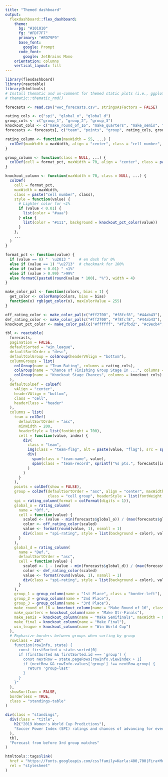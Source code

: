 ```yaml
---
title: "Themed dashboard"
output: 
  flexdashboard::flex_dashboard:
    theme:
      bg: "#101010"
      fg: "#FDF7F7" 
      primary: "#ED79F9"
      base_font:
        google: Prompt
      code_font:
        google: JetBrains Mono
    orientation: columns
    vertical_layout: fill
---
```


```r
library(flexdashboard)
library(reactable)
library(htmltools)
# Install thematic and un-comment for themed static plots (i.e., ggplot2)
# thematic::thematic_rmd()
```

```r
forecasts <- read.csv("wwc_forecasts.csv", stringsAsFactors = FALSE)

rating_cols <- c("spi", "global_o", "global_d")
group_cols <- c("group_1", "group_2", "group_3")
knockout_cols <- c("make_round_of_16", "make_quarters", "make_semis", "make_final", "win_league")
forecasts <- forecasts[, c("team", "points", "group", rating_cols, group_cols, knockout_cols)]

rating_column <- function(maxWidth = 55, ...) {
  colDef(maxWidth = maxWidth, align = "center", class = "cell number", ...)
}

group_column <- function(class = NULL, ...) {
  colDef(cell = format_pct, maxWidth = 70, align = "center", class = paste("cell number", class), ...)
}

knockout_column <- function(maxWidth = 70, class = NULL, ...) {
  colDef(
    cell = format_pct,
    maxWidth = maxWidth,
    class = paste("cell number", class),
    style = function(value) {
      # Lighter color for <1%
      if (value < 0.01) {
        list(color = "#aaa")
      } else {
        list(color = "#111", background = knockout_pct_color(value))
      }
    },
    ...
  )
}

format_pct <- function(value) {
  if (value == 0) "  \u2013 "    # en dash for 0%
  else if (value == 1) "\u2713"  # checkmark for 100%
  else if (value < 0.01) " <1%"
  else if (value > 0.99) ">99%"
  else formatC(paste0(round(value * 100), "%"), width = 4)
}

make_color_pal <- function(colors, bias = 1) {
  get_color <- colorRamp(colors, bias = bias)
  function(x) rgb(get_color(x), maxColorValue = 255)
}

off_rating_color <- make_color_pal(c("#ff2700", "#f8fcf8", "#44ab43"), bias = 1.3)
def_rating_color <- make_color_pal(c("#ff2700", "#f8fcf8", "#44ab43"), bias = 0.6)
knockout_pct_color <- make_color_pal(c("#ffffff", "#f2fbd2", "#c9ecb4", "#93d3ab", "#35b0ab"), bias = 2)

tbl <- reactable(
  forecasts,
  pagination = FALSE,
  defaultSorted = "win_league",
  defaultSortOrder = "desc",
  defaultColGroup = colGroup(headerVAlign = "bottom"),
  columnGroups = list(
    colGroup(name = "Team Rating", columns = rating_cols),
    colGroup(name = "Chance of Finishing Group Stage In ...", columns = group_cols),
    colGroup(name = "Knockout Stage Chances", columns = knockout_cols)
  ),
  defaultColDef = colDef(
    vAlign = "center",
    headerVAlign = "bottom",
    class = "cell",
    headerClass = "header"
  ),
  columns = list(
    team = colDef(
      defaultSortOrder = "asc",
      minWidth = 200,
      headerStyle = list(fontWeight = 700),
      cell = function(value, index) {
        div(
          class = "team",
          img(class = "team-flag", alt = paste(value, "flag"), src = sprintf("images/%s.png", value)),
          div(
            span(class = "team-name", value),
            span(class = "team-record", sprintf("%s pts.", forecasts[index, "points"]))
          )
        )
      }
    ),
    points = colDef(show = FALSE),
    group = colDef(defaultSortOrder = "asc", align = "center", maxWidth = 75,
                   class = "cell group", headerStyle = list(fontWeight = 700)),
    spi = rating_column(format = colFormat(digits = 1)),
    global_o = rating_column(
      name = "Off.",
      cell = function(value) {
        scaled <- (value - min(forecasts$global_o)) / (max(forecasts$global_o) - min(forecasts$global_o))
        color <- off_rating_color(scaled)
        value <- format(round(value, 1), nsmall = 1)
        div(class = "spi-rating", style = list(background = color), value)
      }
    ),
    global_d = rating_column(
      name = "Def.", 
      defaultSortOrder = "asc",
      cell = function(value) {
        scaled <- 1 - (value - min(forecasts$global_d)) / (max(forecasts$global_d) - min(forecasts$global_d))
        color <- def_rating_color(scaled)
        value <- format(round(value, 1), nsmall = 1)
        div(class = "spi-rating", style = list(background = color), value)
      }
    ),
    group_1 = group_column(name = "1st Place", class = "border-left"),
    group_2 = group_column(name = "2nd Place"),
    group_3 = group_column(name = "3rd Place"),
    make_round_of_16 = knockout_column(name = "Make Round of 16", class = "border-left"),
    make_quarters = knockout_column(name = "Make Qtr-Finals"),
    make_semis = knockout_column(name = "Make Semifinals", maxWidth = 90),
    make_final = knockout_column(name = "Make Final"),
    win_league = knockout_column(name = "Win World Cup")
  ),
  # Emphasize borders between groups when sorting by group
  rowClass = JS("
    function(rowInfo, state) {
      const firstSorted = state.sorted[0]
      if (firstSorted && firstSorted.id === 'group') {
        const nextRow = state.pageRows[rowInfo.viewIndex + 1]
        if (nextRow && rowInfo.values['group'] !== nextRow.group) {
          return 'group-last'
        }
      }
    }"
  ),
  showSortIcon = FALSE,
  borderless = TRUE,
  class = "standings-table"
)

div(class = "standings",
  div(class = "title",
    h2("2019 Women's World Cup Predictions"),
    "Soccer Power Index (SPI) ratings and chances of advancing for every team"
  ),
  tbl,
  "Forecast from before 3rd group matches"
)
```


``` r
htmltools::tags$link(
  href = "https://fonts.googleapis.com/css?family=Karla:400,700|Fira+Mono&display=fallback",
  rel = "stylesheet"
)
```

<style>
.standings {
  font-family: Karla, "Helvetica Neue", Helvetica, Arial, sans-serif;
  font-size: 0.875rem;
}

.title {
  margin-top: 2rem;
  margin-bottom: 1.125rem;
  font-size: 1rem;
}

.title h2 {
  font-size: 1.25rem;
  font-weight: 600;
}

.standings-table {
  margin-bottom: 1.25rem;
}

.header {
  border-bottom-color: #555;
  font-size: 0.8125rem;
  font-weight: 400;
  text-transform: uppercase;
}

/* Highlight headers when sorting */
.header:hover,
.header:focus,
.header[aria-sort="ascending"],
.header[aria-sort="descending"] {
  background-color: #eee;
}

.border-left {
  border-left: 2px solid #555;
}

/* Use box-shadow to create row borders that appear behind vertical borders */
.cell {
  box-shadow: inset 0 -1px 0 rgba(0, 0, 0, 0.15);
}

.group-last .cell {
  box-shadow: inset 0 -2px 0 #555;
}

.team {
  display: flex;
  align-items: center;
}

.team-flag {
  height: 1.3rem;
  border: 1px solid #f0f0f0;
}

.team-name {
  margin-left: 0.5rem;
  font-size: 1.125rem;
  font-weight: 700;
}

.team-record {
  margin-left: 0.35rem;
  color: hsl(0, 0%, 45%);
  font-size: 0.8125rem;
}

.group {
  font-size: 1.1875rem;
}

.number {
  font-family: "Fira Mono", Consolas, Monaco, monospace;
  font-size: 1rem;
  white-space: pre;
}

.spi-rating {
  display: flex;
  align-items: center;
  justify-content: center;
  margin: auto;
  width: 1.875rem;
  height: 1.875rem;
  border: 1px solid rgba(0, 0, 0, 0.1);
  border-radius: 50%;
  color: #000;
  font-size: 0.8125rem;
  letter-spacing: -1px;
}
</style>




